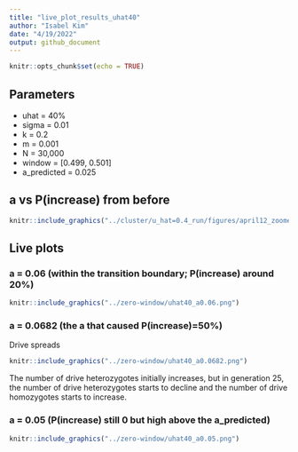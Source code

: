 ```yaml
---
title: "live_plot_results_uhat40"
author: "Isabel Kim"
date: "4/19/2022"
output: github_document
---
```


```r
knitr::opts_chunk$set(echo = TRUE)
```

## Parameters

* uhat = 40%
* sigma = 0.01
* k = 0.2
* m = 0.001
* N = 30,000
* window = [0.499, 0.501]
* a_predicted = 0.025

## a vs P(increase) from before
```r
knitr::include_graphics("../cluster/u_hat=0.4_run/figures/april12_zoomed_in_a_vs_p_increase_uhat40.png")
```

## Live plots

### a = 0.06 (within the transition boundary; P(increase) around 20%)
```r
knitr::include_graphics("../zero-window/uhat40_a0.06.png")
```

### a = 0.0682 (the a that caused P(increase)=50%)

Drive spreads
```r
knitr::include_graphics("../zero-window/uhat40_a0.0682.png")
```

The number of drive heterozygotes initially increases, but in generation 25, the number of drive heterozygotes starts to decline and the number of drive homozygotes starts to increase.

### a = 0.05 (P(increase) still 0 but high above the a_predicted)
```r
knitr::include_graphics("../zero-window/uhat40_a0.05.png")
```
